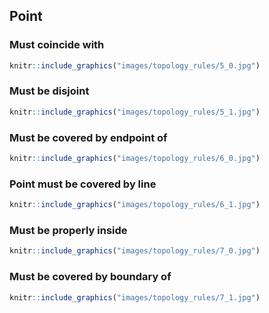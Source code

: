 ## Point

### Must coincide with 

```r
knitr::include_graphics("images/topology_rules/5_0.jpg")
```

### Must be disjoint

```r
knitr::include_graphics("images/topology_rules/5_1.jpg")
```

### Must be covered by endpoint of

```r
knitr::include_graphics("images/topology_rules/6_0.jpg")
```

### Point must be covered by line

```r
knitr::include_graphics("images/topology_rules/6_1.jpg")
```

### Must be properly inside

```r
knitr::include_graphics("images/topology_rules/7_0.jpg")
```

### Must be covered by boundary of

```r
knitr::include_graphics("images/topology_rules/7_1.jpg")
```
